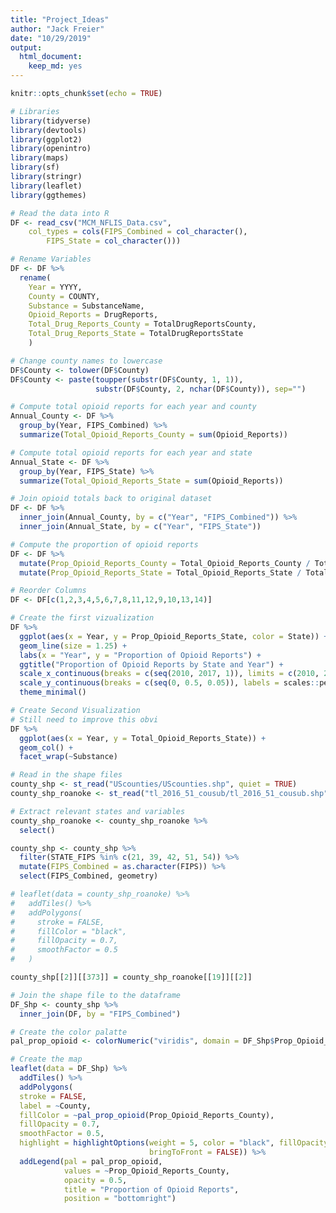 ```yaml
---
title: "Project_Ideas"
author: "Jack Freier"
date: "10/29/2019"
output:
  html_document:
    keep_md: yes
---
```


```r
knitr::opts_chunk$set(echo = TRUE)
```


```r
# Libraries
library(tidyverse)
library(devtools)
library(ggplot2)
library(openintro)
library(maps)
library(sf)
library(stringr)
library(leaflet)
library(ggthemes)
```


```r
# Read the data into R
DF <- read_csv("MCM_NFLIS_Data.csv", 
    col_types = cols(FIPS_Combined = col_character(), 
        FIPS_State = col_character()))

# Rename Variables
DF <- DF %>%
  rename(
    Year = YYYY,
    County = COUNTY,
    Substance = SubstanceName,
    Opioid_Reports = DrugReports,
    Total_Drug_Reports_County = TotalDrugReportsCounty,
    Total_Drug_Reports_State = TotalDrugReportsState
    )

# Change county names to lowercase
DF$County <- tolower(DF$County)
DF$County <- paste(toupper(substr(DF$County, 1, 1)), 
                   substr(DF$County, 2, nchar(DF$County)), sep="")

# Compute total opioid reports for each year and county
Annual_County <- DF %>%
  group_by(Year, FIPS_Combined) %>%
  summarize(Total_Opioid_Reports_County = sum(Opioid_Reports))

# Compute total opioid reports for each year and state
Annual_State <- DF %>%
  group_by(Year, FIPS_State) %>%
  summarize(Total_Opioid_Reports_State = sum(Opioid_Reports))

# Join opioid totals back to original dataset
DF <- DF %>%
  inner_join(Annual_County, by = c("Year", "FIPS_Combined")) %>%
  inner_join(Annual_State, by = c("Year", "FIPS_State"))

# Compute the proportion of opioid reports
DF <- DF %>%
  mutate(Prop_Opioid_Reports_County = Total_Opioid_Reports_County / Total_Drug_Reports_County) %>%
  mutate(Prop_Opioid_Reports_State = Total_Opioid_Reports_State / Total_Drug_Reports_State)

# Reorder Columns
DF <- DF[c(1,2,3,4,5,6,7,8,11,12,9,10,13,14)]
```


```r
# Create the first vizualization
DF %>%
  ggplot(aes(x = Year, y = Prop_Opioid_Reports_State, color = State)) +
  geom_line(size = 1.25) +
  labs(x = "Year", y = "Proportion of Opioid Reports") +
  ggtitle("Proportion of Opioid Reports by State and Year") +
  scale_x_continuous(breaks = c(seq(2010, 2017, 1)), limits = c(2010, 2017)) +
  scale_y_continuous(breaks = c(seq(0, 0.5, 0.05)), labels = scales::percent, limits = c(0, 0.5)) +
  theme_minimal()
```

```r
# Create Second Visualization
# Still need to improve this obvi
DF %>% 
  ggplot(aes(x = Year, y = Total_Opioid_Reports_State)) +
  geom_col() +
  facet_wrap(~Substance)
```



```r
# Read in the shape files
county_shp <- st_read("UScounties/UScounties.shp", quiet = TRUE)
county_shp_roanoke <- st_read("tl_2016_51_cousub/tl_2016_51_cousub.shp", quiet = TRUE)

# Extract relevant states and variables
county_shp_roanoke <- county_shp_roanoke %>%
  select()

county_shp <- county_shp %>%
  filter(STATE_FIPS %in% c(21, 39, 42, 51, 54)) %>%
  mutate(FIPS_Combined = as.character(FIPS)) %>%
  select(FIPS_Combined, geometry)

# leaflet(data = county_shp_roanoke) %>%
#   addTiles() %>%
#   addPolygons(
#     stroke = FALSE,
#     fillColor = "black",
#     fillOpacity = 0.7,
#     smoothFactor = 0.5
#   )

county_shp[[2]][[373]] = county_shp_roanoke[[19]][[2]]

# Join the shape file to the dataframe
DF_Shp <- county_shp %>%
  inner_join(DF, by = "FIPS_Combined")

# Create the color palatte
pal_prop_opioid <- colorNumeric("viridis", domain = DF_Shp$Prop_Opioid_Reports_County)

# Create the map
leaflet(data = DF_Shp) %>%
  addTiles() %>%
  addPolygons(
  stroke = FALSE,
  label = ~County,
  fillColor = ~pal_prop_opioid(Prop_Opioid_Reports_County),
  fillOpacity = 0.7,
  smoothFactor = 0.5,
  highlight = highlightOptions(weight = 5, color = "black", fillOpacity = 0.9,
                               bringToFront = FALSE)) %>%
  addLegend(pal = pal_prop_opioid,
            values = ~Prop_Opioid_Reports_County,
            opacity = 0.5,
            title = "Proportion of Opioid Reports",
            position = "bottomright")
```